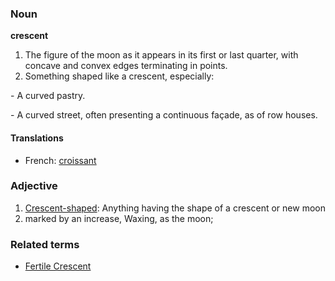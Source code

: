 === Noun ===
'''crescent'''

# The figure of the moon as it appears in its first or last quarter, with concave and convex edges terminating in points. 
# Something shaped like a crescent, especially:
- A curved pastry.

- A curved street, often presenting a continuous façade, as of row houses. 

====Translations====
*French: [[croissant]]

=== Adjective ===
# [[Crescent-shaped]]: Anything having the shape of a crescent or new moon 
# marked by an increase, Waxing, as the moon; 

===Related terms===
*[[Fertile Crescent]]